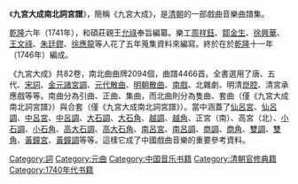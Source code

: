 《'''九宮大成南北詞宮譜'''》，簡稱《九宮大成》，是[[清朝|清朝]]的一部戲曲音樂曲譜集。

[[乾隆|乾隆]]六年（1741年），和碩莊親王[[允祿|允祿]]奉旨編纂。樂工[[周祥鈺|周祥鈺]]、[[鄒金生|鄒金生]]、[[徐興華|徐興華]]、[[王文祿|王文祿]]、[[朱廷鏐|朱廷鏐]]、[[徐應龍|徐應龍]]等人花了五年蒐集資料來編寫。終於在於[[乾隆|乾隆]]十一年（1746年）編成。

《九宮大成》共82卷，南北曲曲牌2094個，曲譜4466首。全書選用了唐、五代、[[宋詞|宋詞]]、[[金元諸宮調|金元諸宮調]]、[[元代散曲|元代散曲]]、[[明朝散曲|明朝散曲]]、[[南戲|南戲]]、北雜劇、明清[[崑腔|崑腔]]、清宮承應戲等等。南曲分為引曲、正曲、集曲，而北曲則分為隻曲、套曲（僅《九宮大成南北詞宮譜》）與合套（僅《九宮大成南北詞宮譜》）。當中涵蓋了[[仙呂宮|仙呂宮]]、[[仙呂調|仙呂調]]、[[中呂宮|中呂宮]]、[[中呂調|中呂調]]、[[大石調|大石調]]、[[大石角|大石角]]、[[越調|越調]]、[[越角|越角]]、正宮（南）、高宮（北）、[[小石調|小石調]]、[[小石角|小石角]]、[[高大石調|高大石調]]、[[高大石角|高大石角]]、[[南呂宮|南呂宮]]、[[南呂調|南呂調]]、[[商調|商調]]、[[商角|商角]]、[[雙調|雙調]]、[[雙角|雙角]]、[[黃鐘宮|黃鐘宮]]、[[黃鐘調|黃鐘調]]等等。這樣它成了中國戲曲音樂的重要參考資料。

{{Chinese literature-stub}}

[[Category:詞|Category:詞]]
[[Category:元曲|Category:元曲]]
[[Category:中国音乐书籍|Category:中国音乐书籍]]
[[Category:清朝官修典籍|Category:清朝官修典籍]]
[[Category:1740年代书籍|Category:1740年代书籍]]